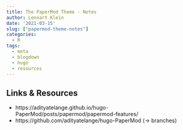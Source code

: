 ```yaml
---
title: The PaperMod Theme - Notes
author: Lennart Klein
date: '2021-03-15'
slug: ["papermod-theme-notes"]
categories:
  - R
tags:
  - meta
  - blogdown
  - hugo
  - resources
---
```


## Links & Resources
- https://adityatelange.github.io/hugo-PaperMod/posts/papermod/papermod-features/
- https://github.com/adityatelange/hugo-PaperMod (-> branches)

